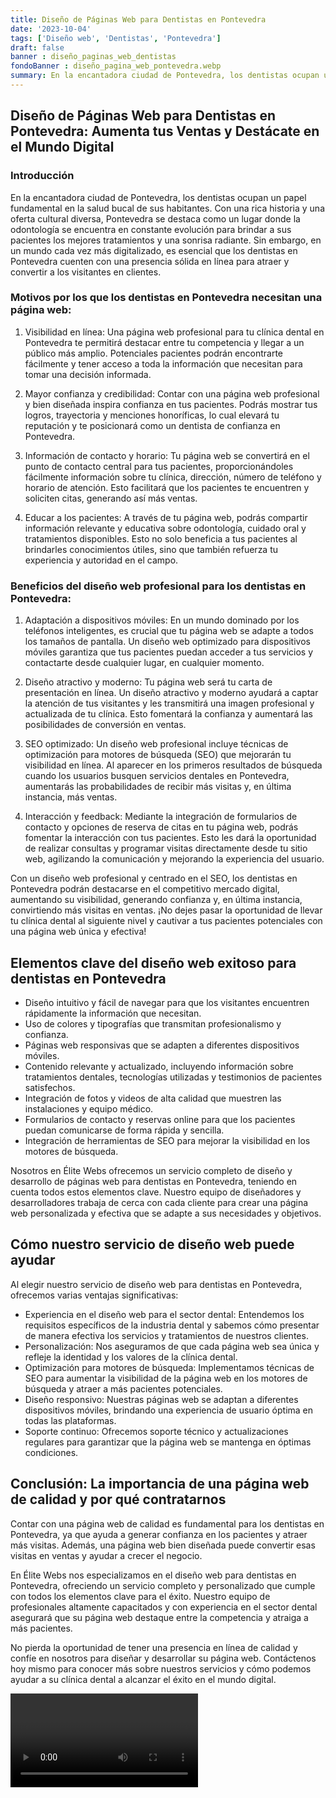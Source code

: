 ```yaml
---
title: Diseño de Páginas Web para Dentistas en Pontevedra
date: '2023-10-04'
tags: ['Diseño web', 'Dentistas', 'Pontevedra']
draft: false
banner : diseño_paginas_web_dentistas
fondoBanner : diseño_pagina_web_pontevedra.webp
summary: En la encantadora ciudad de Pontevedra, los dentistas ocupan un papel fundamental en la salud bucal de sus habitantes. Con una rica historia y una oferta cultural diversa, Pontevedra se destaca como un lugar donde la odontología se encuentra en constante evolución para brindar a sus pacientes los mejores tratamientos y una sonrisa radiante. Sin embargo, en un mundo cada vez más digitalizado, es esencial que los dentistas en Pontevedra cuenten con una presencia sólida en línea para atraer y convertir a los visitantes en clientes.
---
```


## Diseño de Páginas Web para Dentistas en Pontevedra: Aumenta tus Ventas y Destácate en el Mundo Digital

### Introducción

En la encantadora ciudad de Pontevedra, los dentistas ocupan un papel fundamental en la salud bucal de sus habitantes. Con una rica historia y una oferta cultural diversa, Pontevedra se destaca como un lugar donde la odontología se encuentra en constante evolución para brindar a sus pacientes los mejores tratamientos y una sonrisa radiante. Sin embargo, en un mundo cada vez más digitalizado, es esencial que los dentistas en Pontevedra cuenten con una presencia sólida en línea para atraer y convertir a los visitantes en clientes.

### Motivos por los que los dentistas en Pontevedra necesitan una página web:

1. Visibilidad en línea: Una página web profesional para tu clínica dental en Pontevedra te permitirá destacar entre tu competencia y llegar a un público más amplio. Potenciales pacientes podrán encontrarte fácilmente y tener acceso a toda la información que necesitan para tomar una decisión informada.

2. Mayor confianza y credibilidad: Contar con una página web profesional y bien diseñada inspira confianza en tus pacientes. Podrás mostrar tus logros, trayectoria y menciones honoríficas, lo cual elevará tu reputación y te posicionará como un dentista de confianza en Pontevedra.

3. Información de contacto y horario: Tu página web se convertirá en el punto de contacto central para tus pacientes, proporcionándoles fácilmente información sobre tu clínica, dirección, número de teléfono y horario de atención. Esto facilitará que los pacientes te encuentren y soliciten citas, generando así más ventas.

4. Educar a los pacientes: A través de tu página web, podrás compartir información relevante y educativa sobre odontología, cuidado oral y tratamientos disponibles. Esto no solo beneficia a tus pacientes al brindarles conocimientos útiles, sino que también refuerza tu experiencia y autoridad en el campo.

### Beneficios del diseño web profesional para los dentistas en Pontevedra:

1. Adaptación a dispositivos móviles: En un mundo dominado por los teléfonos inteligentes, es crucial que tu página web se adapte a todos los tamaños de pantalla. Un diseño web optimizado para dispositivos móviles garantiza que tus pacientes puedan acceder a tus servicios y contactarte desde cualquier lugar, en cualquier momento.

2. Diseño atractivo y moderno: Tu página web será tu carta de presentación en línea. Un diseño atractivo y moderno ayudará a captar la atención de tus visitantes y les transmitirá una imagen profesional y actualizada de tu clínica. Esto fomentará la confianza y aumentará las posibilidades de conversión en ventas.

3. SEO optimizado: Un diseño web profesional incluye técnicas de optimización para motores de búsqueda (SEO) que mejorarán tu visibilidad en línea. Al aparecer en los primeros resultados de búsqueda cuando los usuarios busquen servicios dentales en Pontevedra, aumentarás las probabilidades de recibir más visitas y, en última instancia, más ventas.

4. Interacción y feedback: Mediante la integración de formularios de contacto y opciones de reserva de citas en tu página web, podrás fomentar la interacción con tus pacientes. Esto les dará la oportunidad de realizar consultas y programar visitas directamente desde tu sitio web, agilizando la comunicación y mejorando la experiencia del usuario.

Con un diseño web profesional y centrado en el SEO, los dentistas en Pontevedra podrán destacarse en el competitivo mercado digital, aumentando su visibilidad, generando confianza y, en última instancia, convirtiendo más visitas en ventas. ¡No dejes pasar la oportunidad de llevar tu clínica dental al siguiente nivel y cautivar a tus pacientes potenciales con una página web única y efectiva!

<GifSeo />

<Cta />

## Elementos clave del diseño web exitoso para dentistas en Pontevedra

- Diseño intuitivo y fácil de navegar para que los visitantes encuentren rápidamente la información que necesitan.
- Uso de colores y tipografías que transmitan profesionalismo y confianza.
- Páginas web responsivas que se adapten a diferentes dispositivos móviles.
- Contenido relevante y actualizado, incluyendo información sobre tratamientos dentales, tecnologías utilizadas y testimonios de pacientes satisfechos.
- Integración de fotos y videos de alta calidad que muestren las instalaciones y equipo médico.
- Formularios de contacto y reservas online para que los pacientes puedan comunicarse de forma rápida y sencilla.
- Integración de herramientas de SEO para mejorar la visibilidad en los motores de búsqueda.

Nosotros en Élite Webs ofrecemos un servicio completo de diseño y desarrollo de páginas web para dentistas en Pontevedra, teniendo en cuenta todos estos elementos clave. Nuestro equipo de diseñadores y desarrolladores trabaja de cerca con cada cliente para crear una página web personalizada y efectiva que se adapte a sus necesidades y objetivos.

## Cómo nuestro servicio de diseño web puede ayudar

Al elegir nuestro servicio de diseño web para dentistas en Pontevedra, ofrecemos varias ventajas significativas:

- Experiencia en el diseño web para el sector dental: Entendemos los requisitos específicos de la industria dental y sabemos cómo presentar de manera efectiva los servicios y tratamientos de nuestros clientes.
- Personalización: Nos aseguramos de que cada página web sea única y refleje la identidad y los valores de la clínica dental.
- Optimización para motores de búsqueda: Implementamos técnicas de SEO para aumentar la visibilidad de la página web en los motores de búsqueda y atraer a más pacientes potenciales.
- Diseño responsivo: Nuestras páginas web se adaptan a diferentes dispositivos móviles, brindando una experiencia de usuario óptima en todas las plataformas.
- Soporte continuo: Ofrecemos soporte técnico y actualizaciones regulares para garantizar que la página web se mantenga en óptimas condiciones.

## Conclusión: La importancia de una página web de calidad y por qué contratarnos

Contar con una página web de calidad es fundamental para los dentistas en Pontevedra, ya que ayuda a generar confianza en los pacientes y atraer más visitas. Además, una página web bien diseñada puede convertir esas visitas en ventas y ayudar a crecer el negocio.

En Élite Webs nos especializamos en el diseño web para dentistas en Pontevedra, ofreciendo un servicio completo y personalizado que cumple con todos los elementos clave para el éxito. Nuestro equipo de profesionales altamente capacitados y con experiencia en el sector dental asegurará que su página web destaque entre la competencia y atraiga a más pacientes.

No pierda la oportunidad de tener una presencia en línea de calidad y confíe en nosotros para diseñar y desarrollar su página web. Contáctenos hoy mismo para conocer más sobre nuestros servicios y cómo podemos ayudar a su clínica dental a alcanzar el éxito en el mundo digital.

<Video />

<CtaBot job='Dentistas' city='Pontevedra'/>

<Gmaps query='Pontevedra+españa+maps' />